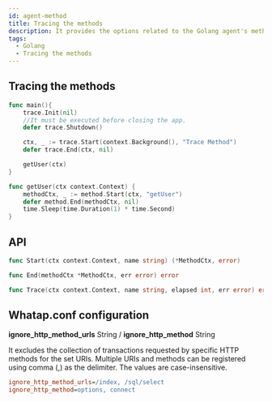 ```yaml
---
id: agent-method
title: Tracing the methods
description: It provides the options related to the Golang agent's method tracing.
tags:
  - Golang
  - Tracing the methods
---
```


## Tracing the methods

```go title='GO'
func main(){
    trace.Init(nil)
    //It must be executed before closing the app.
    defer trace.Shutdown()

    ctx, _ := trace.Start(context.Background(), "Trace Method")
    defer trace.End(ctx, nil)

    getUser(ctx)
}

func getUser(ctx context.Context) {
    methodCtx, _ := method.Start(ctx, "getUser")
    defer method.End(methodCtx, nil)
    time.Sleep(time.Duration(1) * time.Second)
}
```

## API

```go title='GO'
func Start(ctx context.Context, name string) (*MethodCtx, error)

func End(methodCtx *MethodCtx, err error) error

func Trace(ctx context.Context, name string, elapsed int, err error) error
```

## Whatap.conf configuration

**ignore_http_method_urls** <span class='type'>String</span> / **ignore_http_method** <span class='type'>String</span>

It excludes the collection of transactions requested by specific HTTP methods for the set URIs. Multiple URIs and methods can be registered using comma (,) as the delimiter. The values are case-insensitive.

```ini title='whatap.conf'
ignore_http_method_urls=/index, /sql/select
ignore_http_method=options, connect
```
